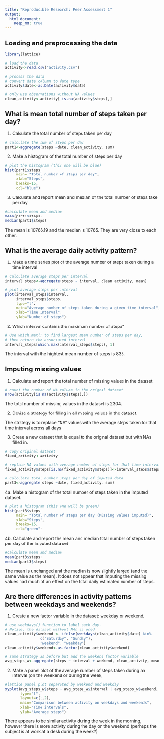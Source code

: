 ```yaml
---
title: "Reproducible Research: Peer Assessment 1"
output: 
  html_document:
    keep_md: true
---
```



## Loading and preprocessing the data
```r

library(lattice)

# load the data
activity<-read.csv("activity.csv")

# process the data
# convert date column to date type
activity$date<-as.Date(activity$date)

# only use observations without NA values
clean_activity<-activity[!is.na(activity$steps),]

```


## What is mean total number of steps taken per day?

1. Calculate the total number of steps taken per day
```r

# calculate the sum of steps per day
part1<-aggregate(steps ~date, clean_activity, sum)
```
2. Make a histogram of the total number of steps per day
```r
# plot the histogram (this one will be blue)
hist(part1$steps, 
     main= "Total number of steps per day",
     xlab="Steps", 
     breaks=15,
     col="blue")
```


3. Calculate and report mean and median of the total number of steps take per day
```r
#calculate mean and median
mean(part1$steps)
median(part1$steps)
```
The mean is 10766.19 and the median is 10765. They are very close to each other.

## What is the average daily activity pattern?
1. Make a time series plot of the average number of steps taken during a time interval
```r

# calculate average steps per interval
interval_steps<-aggregate(steps ~ interval, clean_activity, mean)

# plot average steps per interval
plot(interval_steps$interval,
     interval_steps$steps, 
     type="l",
     main="Average number of steps taken during a given time interval",
     xlab="Time interval", 
     ylab="Number of steps")
```

2. Which interval contains the maximum number of steps? 
```r

# Use which.max() to find largest mean number of steps per day,
# then return the associated interval
interval_steps[which.max(interval_steps$steps), 1]


```
The interval with the hightest mean number of steps is 835.

## Imputing missing values
1. Calculate and report the total number of missing values in the dataset
```r
# count the number of NA values in the orignal dataset
nrow(activity[is.na(activity$steps),])
```
The total number of missing values in the dataset is 2304.


2. Devise a strategy for filling in all missing values in the dataset.

The strategy is to replace "NA" values with the average steps taken for
    that time interval across all days
  
3. Creae a new dataset that is equal to the original dataset but with NAs filled in. 
```r

# copy original dataset
fixed_activity<-activity

# replace NA values with average number of steps for that time interval
fixed_activity$steps[is.na(fixed_activity$steps)]<-interval_steps$steps

# calculate total number steps per day of imputed data 
part3<-aggregate(steps ~date, fixed_activity, sum)
```


4a. Make a histogram of the total number of steps taken in the imputed dataset.

```r

# plot a histogram (this one will be green)
hist(part3$steps, 
     main= "Total number of steps per day (Missing values imputed)",
     xlab="Steps", 
     breaks=15,
     col="green")
```

4b. Calculate and report the mean and median total number of steps taken per day of the imputed
data set
```r
#calculate mean and median
mean(part3$steps)
median(part3$steps)
```

The mean is unchanged and the median is now slightly larged (and the same value as the mean).
It does not appear that imputing the missing values had much of an effect on the total daily
estimated number of steps.

## Are there differences in activity patterns between weekdays and weekends?

1. Create a new factor variable in the dataset: weekday or weekend.
```r

# use weekdays() function to label each day. 
# Notice, the dataset without NAs is used
clean_activity$weekend <- ifelse(weekdays(clean_activity$date) %in% 
                c("Saturday", "Sunday"),
                "weekend", "weekday")
clean_activity$weekend<-as.factor(clean_activity$weekend)

# same strategy as before but add the weekend factor variable
avg_steps_w<-aggregate(steps ~ interval + weekend, clean_activity, mean)
```

2. Make a panel plot of the average number of steps taken during an interval (on the weekend or during the week)

```r

#lattice panel plot separated by weekend and weekday
xyplot(avg_steps_w$steps ~ avg_steps_w$interval | avg_steps_w$weekend, 
       type="l", 
       layout=c(1,2),
       main="Comparison between activity on weekdays and weekends",
       xlab="Time intervals",
       ylab="Average steps")
```

There appears to be similar activity during the week in the morning, however there is more activity during the day on the weekend (perhaps the subject is at work at a desk during the week?)